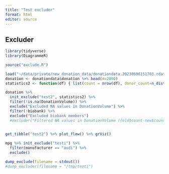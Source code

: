```yaml
---
title: "Test excluder"
format: html
editor: source
---
```


## Excluder

```r
library(tidyverse)
library(DiagrammeR)

source("exclude.R")
```

```r
load("~/data/private/new_donation_data/donationdata.20230606151703.rdata", verbose=TRUE)
donation <- donationdata$donation %>% head(n=2000)
statistics2 <- function(df) { list(count = nrow(df), donor_count=n_distinct(df$releaseID)) }

donation %>% 
  init_exclude("test2", statistics2) %>%
  filter(!is.na(DonationVolume)) %>%
  exclude("Excluded NA values in DonationVolume") %>%
  filter(!biobank) %>%
  exclude("Excluded biobank members")
  #excluder("Filtered NA values in DonationVolume ({old$count-new$count} donations, {old$donor_count-new$donor_count} donors)")
  
```

```r
get_tibble("test2") %>% plot_flow() %>% grViz()
```

```r
mpg %>% init_exclude("testi") %>%
  filter(manufacturer == "audi") %>%
  exclude()
```

```r
dump_exclude(filename = stdout())
#dump_excluder(filename = "/tmp/testi")
```



